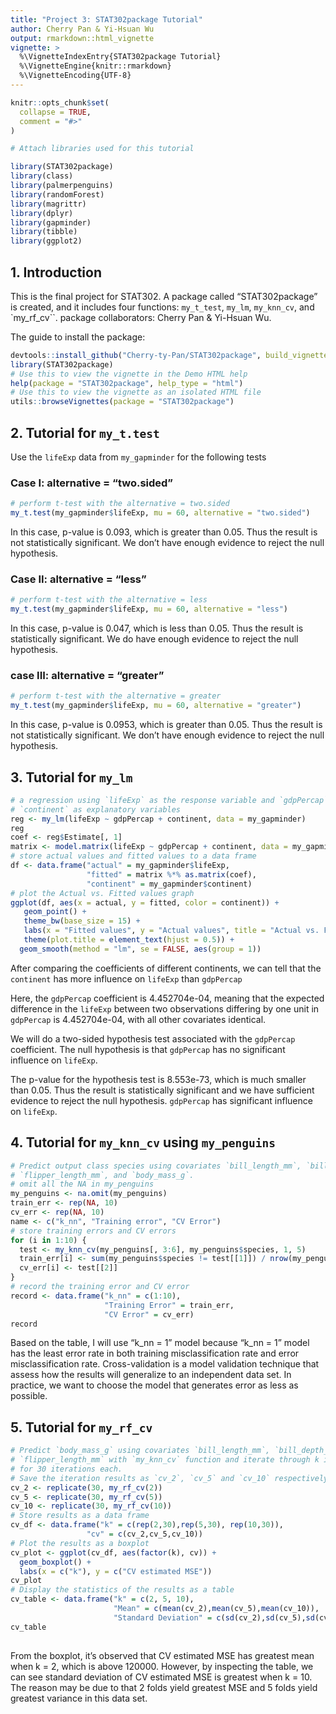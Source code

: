 ```yaml
---
title: "Project 3: STAT302package Tutorial"
author: Cherry Pan & Yi-Hsuan Wu
output: rmarkdown::html_vignette
vignette: >
  %\VignetteIndexEntry{STAT302package Tutorial}
  %\VignetteEngine{knitr::rmarkdown}
  %\VignetteEncoding{UTF-8}
---
```


```r
knitr::opts_chunk$set(
  collapse = TRUE,
  comment = "#>"
)
```

```r
# Attach libraries used for this tutorial

library(STAT302package)
library(class)
library(palmerpenguins)
library(randomForest)
library(magrittr)
library(dplyr)
library(gapminder)
library(tibble)
library(ggplot2)

```


## 1. Introduction

This is the final project for STAT302. A package called "STAT302package" is created, and it includes four functions: `my_t_test`, `my_lm`, `my_knn_cv`, and `my_rf_cv``.
package collaborators: Cherry Pan & Yi-Hsuan Wu.

The guide to install the package:
```r
devtools::install_github("Cherry-ty-Pan/STAT302package", build_vignette = TRUE, build_opts = c())
library(STAT302package)
# Use this to view the vignette in the Demo HTML help
help(package = "STAT302package", help_type = "html")
# Use this to view the vignette as an isolated HTML file
utils::browseVignettes(package = "STAT302package")
```


## 2. Tutorial for `my_t.test`

Use the `lifeExp` data from `my_gapminder` for the following tests

### Case I: alternative = "two.sided"
 \begin{align}
  H_0: \mu &= 60,\\
  H_a: \mu &\neq 60.
  \end{align}
  
```r
# perform t-test with the alternative = two.sided
my_t.test(my_gapminder$lifeExp, mu = 60, alternative = "two.sided")
```
In this case, p-value is 0.093, which is greater than 0.05. Thus the result is not statistically significant.
We don't have enough evidence to reject the null hypothesis.

### Case II: alternative = "less"
  \begin{align}
  H_0: \mu &= 60,\\
  H_a: \mu &< 60.
  \end{align}
  
```r
# perform t-test with the alternative = less
my_t.test(my_gapminder$lifeExp, mu = 60, alternative = "less")
```
In this case, p-value is 0.047, which is less than 0.05. Thus the result is statistically significant.
We do have enough evidence to reject the null hypothesis. 

### case III: alternative = "greater"
  \begin{align}
  H_0: \mu &= 60,\\
  H_a: \mu &> 60.
  \end{align}
```r
# perform t-test with the alternative = greater
my_t.test(my_gapminder$lifeExp, mu = 60, alternative = "greater")
```
In this case, p-value is 0.0953, which is greater than 0.05. Thus the result is not statistically significant.
We don't have enough evidence to reject the null hypothesis.

## 3. Tutorial for `my_lm`
```r
# a regression using `lifeExp` as the response variable and `gdpPercap` and
# `continent` as explanatory variables
reg <- my_lm(lifeExp ~ gdpPercap + continent, data = my_gapminder)
reg
coef <- reg$Estimate[, 1]
matrix <- model.matrix(lifeExp ~ gdpPercap + continent, data = my_gapminder)
# store actual values and fitted values to a data frame
df <- data.frame("actual" = my_gapminder$lifeExp, 
                 "fitted" = matrix %*% as.matrix(coef), 
                 "continent" = my_gapminder$continent)
# plot the Actual vs. Fitted values graph
ggplot(df, aes(x = actual, y = fitted, color = continent)) +
   geom_point() +
   theme_bw(base_size = 15) +
   labs(x = "Fitted values", y = "Actual values", title = "Actual vs. Fitted") + 
   theme(plot.title = element_text(hjust = 0.5)) +
  geom_smooth(method = "lm", se = FALSE, aes(group = 1))
```

After comparing the coefficients of different continents, we can tell that the `continent` has more influence on `lifeExp` than `gdpPercap`

Here, the `gdpPercap` coefficient is 4.452704e-04, meaning that the expected difference in the `lifeExp` between two observations differing by one unit in `gdpPercap` is 4.452704e-04, with all other covariates identical.

We will do a two-sided hypothesis test associated with the `gdpPercap` coefficient. The null hypothesis is that `gdpPercap` has no significant influence on `lifeExp`.

  \begin{align}
  H_0: \beta &= 0,\\
  H_a: \beta &\neq 0.
  \end{align}

The p-value for the hypothesis test is 8.553e-73, which is much smaller than 0.05. Thus the result is statistically significant and we have sufficient evidence to reject the null hypothesis. `gdpPercap` has significant influence on `lifeExp`.
  

## 4. Tutorial for `my_knn_cv` using `my_penguins`

```r
# Predict output class species using covariates `bill_length_mm`, `bill_depth_mm`, 
# `flipper_length_mm`, and `body_mass_g`.
# omit all the NA in my_penguins
my_penguins <- na.omit(my_penguins)
train_err <- rep(NA, 10)
cv_err <- rep(NA, 10)
name <- c("k_nn", "Training error", "CV Error")
# store training errors and CV errors
for (i in 1:10) {
  test <- my_knn_cv(my_penguins[, 3:6], my_penguins$species, 1, 5)
  train_err[i] <- sum(my_penguins$species != test[[1]]) / nrow(my_penguins)
  cv_err[i] <- test[[2]]
}
# record the training error and CV error
record <- data.frame("k_nn" = c(1:10), 
                     "Training Error" = train_err, 
                     "CV Error" = cv_err)
record
```

Based on the table, I will use "k_nn = 1" model because "k_nn = 1" model has the least error rate in both training misclassification rate and error misclassification rate. 
Cross-validation is a model validation technique that assess how the results  will generalize to an independent data set. In practice, we want to choose the model that generates error as less as possible. 


## 5. Tutorial for `my_rf_cv`
```r

# Predict `body_mass_g` using covariates `bill_length_mm`, `bill_depth_mm`, and 
# `flipper_length_mm` with `my_knn_cv` function and iterate through k in c(2, 5, 10)  
# for 30 iterations each.
# Save the iteration results as `cv_2`, `cv_5` and `cv_10` respectively.
cv_2 <- replicate(30, my_rf_cv(2))
cv_5 <- replicate(30, my_rf_cv(5))
cv_10 <- replicate(30, my_rf_cv(10))
# Store results as a data frame
cv_df <- data.frame("k" = c(rep(2,30),rep(5,30), rep(10,30)),
                 "cv" = c(cv_2,cv_5,cv_10))
# Plot the results as a boxplot
cv_plot <- ggplot(cv_df, aes(factor(k), cv)) +
  geom_boxplot() +
  labs(x = c("k"), y = c("CV estimated MSE"))
cv_plot
# Display the statistics of the results as a table
cv_table <- data.frame("k" = c(2, 5, 10),
                       "Mean" = c(mean(cv_2),mean(cv_5),mean(cv_10)),
                       "Standard Deviation" = c(sd(cv_2),sd(cv_5),sd(cv_10)))
cv_table
                       
```
From the boxplot, it's observed that CV estimated MSE has greatest mean when k = 2,
which is above 120000. However, by inspecting the table, we can see standard deviation
of CV estimated MSE is greatest when k = 10. The reason may be due to that 2 folds 
yield  greatest MSE and 5 folds yield greatest variance in this data set.
